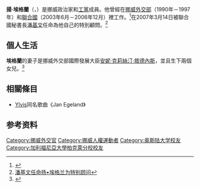 {{Infobox person
| 姓名     = 揚·埃格蘭
| 原文名   = Jan Egeland
| 圖像     = File:Jan Egeland in Pakistan (128).jpg
| 圖像大小 = 250px
| 出生日期 = {{Birth date and age|1957|9|12}}
| 出生地   = {{flag|挪威}}[[斯塔萬格|斯塔萬格]]
| 受洗     = 
| 死亡日期 = <!-- {{Death date and age|YYYY|MM|DD|YYYY|MM|DD}}（死亡在前，出生在後） -->
| 死亡地   = 
| 國籍     = {{flag|挪威}}
| 籍貫     = <!-- （僅限部分地區人士使用） -->
| 教育程度 = 
| 母校     = [[奧斯陸大學|奧斯陸大學]]<br />[[柏克萊加州大學|柏克萊加州大學]]
| 職業     = [[挪威難民委員會|挪威難民委員會]]秘書長<br />
| 知名原因 = [[人道援助|人道援助]]
| 知名作品 = 
| 政黨     = [[挪威工黨|工黨]]
| 宗教信仰 = 
| 配偶     = 
| 子女     = 
| 父母     = 
| 親屬     = 
}}
'''揚·埃格蘭'''（{{lang-no|'''Jan Egeland'''}}，{{bd|1957年|9月12日}}）是挪威政治家和[[挪威工黨|工黨]]成員。他曾經在[[挪威外交部|挪威外交部]]（1990年－1997年）和[[聯合國|聯合國]]（2003年6月－2006年12月）裡工作。<ref>{{Cite web |url=http://www.un.org/News/Press/docs/2003/sga840Rev1.doc.htm |title=Secretary-General Appoints Jan Egeland of Norway New Undersecretary-General for Humanitarian Affairs |access-date=2014-02-02 |archive-date=2013-11-11 |archive-url=https://web.archive.org/web/20131111000523/http://www.un.org/news/Press/docs/2003/sga840Rev1.doc.htm |dead-url=no }}</ref>在2007年3月14日被聯合國秘書長[[潘基文|潘基文]]任命為他自己的特別顧問。<ref>[http://www.un.org/chinese/News/story.asp?NewsID=7438 潘基文任命扬•埃格兰为特别顾问]</ref>

== 個人生活 ==
'''埃格蘭'''的妻子是挪威外交部國際發展大臣[[安妮·克莉絲汀·敘德內斯|安妮·克莉絲汀·敘德內斯]]，並且生下兩個女兒。<ref>{{Cite news|title=THE SATURDAY PROFILE; Rescuing Victims Worldwide 'From the Depths of Hell'|url=https://www.nytimes.com/2004/07/10/world/the-saturday-profile-rescuing-victims-worldwide-from-the-depths-of-hell.html|newspaper=The New York Times|date=2004-07-10|accessdate=2019-04-08|issn=0362-4331|language=en-US|first=Warren|last=Hoge|archive-date=2021-03-09|archive-url=https://web.archive.org/web/20210309193649/https://www.nytimes.com/2004/07/10/world/the-saturday-profile-rescuing-victims-worldwide-from-the-depths-of-hell.html|dead-url=no}}</ref>

== 相關條目 ==
* [[Ylvis|Ylvis]]同名歌曲《Jan Egeland》

== 参考资料 ==
{{reflist}}

{{Authority control}}

{{DEFAULTSORT:Egeland, Jan}}
[[Category:挪威外交官|Category:挪威外交官]]
[[Category:挪威人權運動者|Category:挪威人權運動者]]
[[Category:奥斯陆大学校友|Category:奥斯陆大学校友]]
[[Category:加利福尼亞大學柏克萊分校校友|Category:加利福尼亞大學柏克萊分校校友]]